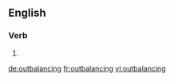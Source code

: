 ==English==

===Verb===
{{head|en}}

# {{present participle of|outbalance}}

[[de:outbalancing]]
[[fr:outbalancing]]
[[vi:outbalancing]]